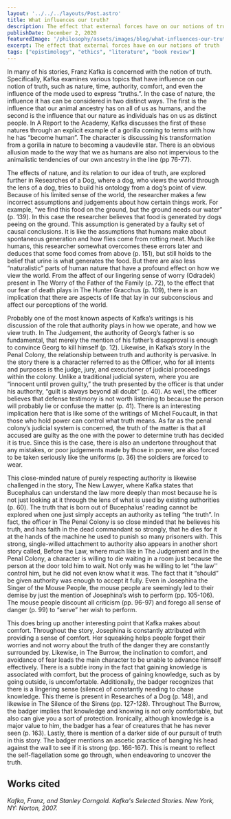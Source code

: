 ```yaml
---
layout: '../../../layouts/Post.astro'
title: What influences our truth?
description: The effect that external forces have on our notions of truth
publishDate: December 2, 2020
featuredImage: '/philosophy/assets/images/blog/what-influences-our-truth/featured.png'
excerpt: The effect that external forces have on our notions of truth
tags: ["epistimology", "ethics", "literature", "book review"]
---
```


In many of his stories, Franz Kafka is concerned with the notion of truth. Specifically, Kafka examines various topics that have influence on our notion of truth, such as nature, time, authority, comfort, and even the influence of the mode used to express “truths.”. In the case of nature, the influence it has can be considered in two distinct ways. The first is the influence that our animal ancestry has on all of us as humans, and the second is the influence that our nature as individuals has on us as distinct people. In A Report to the Academy, Kafka discusses the first of these natures through an explicit example of a gorilla coming to terms with how he has “become human”. The character is discussing his transformation from a gorilla in nature to becoming a vaudeville star. There is an obvious allusion made to the way that we as humans are also not impervious to the animalistic tendencies of our own ancestry in the line (pp 76-77). 

The effects of nature, and its relation to our idea of truth, are explored further in Researches of a Dog, where a dog, who views the world through the lens of a dog, tries to build his ontology from a dog’s point of view. Because of his limited sense of the world, the researcher makes a few incorrect assumptions and judgements about how certain things work. For example, “we find this food on the ground, but the ground needs our water” (p. 139). In this case the researcher believes that food is generated by dogs peeing on the ground. This assumption is generated by a faulty set of causal conclusions. It is like the assumptions that humans make about spontaneous generation and how flies come from rotting meat. Much like humans, this researcher somewhat overcomes these errors later and deduces that some food comes from above (p. 151), but still holds to the belief that urine is what generates the food. But there are also less “naturalistic” parts of human nature that have a profound effect on how we view the world. From the affect of our lingering sense of worry (Odradek) present in The Worry of the Father of the Family (p. 72), to the effect that our fear of death plays in The Hunter Gracchus (p. 109), there is an implication that there are aspects of life that lay in our subconscious and affect our perceptions of the world.

Probably one of the most known aspects of Kafka’s writings is his discussion of the role that authority plays in how we operate, and how we view truth. In The Judgement, the authority of Georg’s father is so fundamental, that merely the mention of his father’s disapproval is enough to convince Georg to kill himself (p. 12). Likewise, in Kafka’s story In the Penal Colony, the relationship between truth and authority is pervasive. In the story there is a character referred to as the Officer, who for all intents and purposes is the judge, jury, and executioner of judicial proceedings within the colony. Unlike a traditional judicial system, where you are “innocent until proven guilty,” the truth presented by the officer is that under his authority, “guilt is always beyond all doubt” (p. 40). As well, the officer believes that defense testimony is not worth listening to because the person will probably lie or confuse the matter (p. 41). There is an interesting implication here that is like some of the writings of Michel Foucault, in that those who hold power can control what truth means. As far as the penal colony’s judicial system is concerned, the truth of the matter is that all accused are guilty as the one with the power to determine truth has decided it is true. Since this is the case, there is also an undertone throughout that any mistakes, or poor judgements made by those in power, are also forced to be taken seriously like the uniforms (p. 36) the soldiers are forced to wear.

This close-minded nature of purely respecting authority is likewise challenged in the story, The New Lawyer, where Kafka states that Bucephalus can understand the law more deeply than most because he is not just looking at it through the lens of what is used by existing authorities (p. 60). The truth that is born out of Bucephalus’ reading cannot be explored when one just simply accepts an authority as telling “the truth”. In fact, the officer in The Penal Colony is so close minded that he believes his truth, and has faith in the dead commandant so strongly, that he dies for it at the hands of the machine he used to punish so many prisoners with. This strong, single-willed attachment to authority also appears in another short story called, Before the Law, where much like in The Judgement and In the Penal Colony, a character is willing to die waiting in a room just because the person at the door told him to wait. Not only was he willing to let “the law'' control him, but he did not even know what it was. The fact that it “should” be given authority was enough to accept it fully. Even in Josephina the Singer of the Mouse People, the mouse people are seemingly led to their demise by just the mention of Josephina’s wish to perform (pp. 105-106). The mouse people discount all criticism (pp. 96-97) and forego all sense of danger (p. 99) to “serve” her wish to perform.

This does bring up another interesting point that Kafka makes about comfort. Throughout the story, Josephina is constantly attributed with providing a sense of comfort. Her squeaking helps people forget their worries and not worry about the truth of the danger they are constantly surrounded by. Likewise, in The Burrow, the inclination to comfort, and avoidance of fear leads the main character to be unable to advance himself effectively. There is a subtle irony in the fact that gaining knowledge is associated with comfort, but the process of gaining knowledge, such as by going outside, is uncomfortable. Additionally, the badger recognizes that there is a lingering sense (silence) of constantly needing to chase knowledge. This theme is present in Researches of a Dog (p. 148), and likewise in The Silence of the Sirens (pp. 127-128). Throughout The Burrow, the badger implies that knowledge and knowing is not only comfortable, but also can give you a sort of protection. Ironically, although knowledge is a major value to him, the badger has a fear of creatures that he has never seen (p. 163). Lastly, there is mention of a darker side of our pursuit of truth in this story. The badger mentions an ascetic practice of banging his head against the wall to see if it is strong (pp. 166-167). This is meant to reflect the self-flagellation some go through, when endeavoring to uncover the truth.

## Works cited

*Kafka, Franz, and Stanley Corngold. Kafka's Selected Stories. New York, NY: Norton, 2007.*
